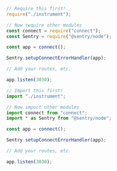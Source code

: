 ```javascript {tabTitle:CommonJS}
// Require this first!
require("./instrument");

// Now require other modules
const connect = require("connect");
const Sentry = require("@sentry/node");

const app = connect();

Sentry.setupConnectErrorHandler(app);

// Add your routes, etc.

app.listen(3030);
```

```javascript {tabTitle:ESM}
// Import this first!
import "./instrument";

// Now import other modules
import connect from "connect";
import * as Sentry from "@sentry/node";

const app = connect();

Sentry.setupConnectErrorHandler(app);

// Add your routes, etc.

app.listen(3030);
```
